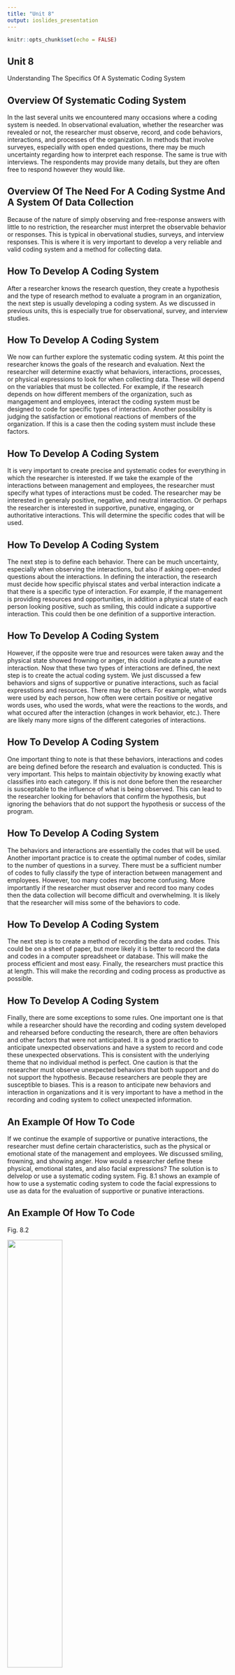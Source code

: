 ```yaml
---
title: "Unit 8"
output: ioslides_presentation
---
```




```r

knitr::opts_chunk$set(echo = FALSE)

```





## Unit 8

Understanding The Specifics Of A Systematic Coding System



## Overview Of Systematic Coding System

In the last several units we encountered many occasions where a coding system is needed. In observational evaluation, whether the researcher was revealed or not, the researcher must observe, record, and code behaviors, interactions, and processes of the organization. In methods that involve surveyes, especially with open ended questions, there may be much uncertainty regarding how to interpret each response. The same is true with interviews. The respondents may provide many details, but they are often free to respond however they would like.



## Overview Of The Need For A Coding Systme And A System Of Data Collection

Because of the nature of simply observing and free-response answers with little to no restriction, the researcher must interpret the observable behavior or responses. This is typical in obervational studies, surveys, and interview responses. This is where it is very important to develop a very reliable and valid coding system and a method for collecting data.


## How To Develop A Coding System

After a researcher knows the research question, they create a hypothesis and the type of research method to evaluate a program in an organization, the next step is usually developing a coding system. As we discussed in previous units, this is especially true for observational, survey, and interview studies.


## How To Develop A Coding System

We now can further explore the systematic coding system. At this point the researcher knows the goals of the research and evaluation. Next the researcher will determine exactly what behaviors, interactions, processes, or physical expressions to look for when collecting data. These will depend on the variables that must be collected. For example, if the research depends on how different members of the organization, such as mangagement and employees, interact the coding system must be designed to code for specific types of interaction. Another possiblity is judging the satisfaction or emotional reactions of members of the organization. If this is a case then the coding system must include these factors.


## How To Develop A Coding System

It is very important to create precise and systematic codes for everything in which the researcher is interested. If we take the example of the interactions between management and employees, the researcher must specify what types of interactions must be coded. The researcher may be interested in generaly positive, negative, and neutral interaction. Or perhaps the researcher is interested in supportive, punative, engaging, or authoritative interactions. This will determine the specific codes that will be used.


## How To Develop A Coding System

The next step is to define each behavior. There can be much uncertainty, especially when observing the interactions, but also if asking open-ended questions about the interactions. In defining the interaction, the research must decide how specific phyiscal states and verbal interaction indicate a that there is a specific type of interaction. For example, if the management is providing resources and opportunities, in addition a physical state of each person looking positive, such as smiling, this could indicate a supportive interaction. This could then be one definition of a supportive interaction.


## How To Develop A Coding System

However, if the opposite were true and resources were taken away and the physical state showed frowning or anger, this could indicate a punative interaction. Now that these two types of interactions are defined, the next step is to create the actual coding system. We just discussed a few behaviors and signs of supportive or punative interactions, such as facial expresstions and resources. There may be others. For example, what words were used by each person, how often were certain positive or negative words uses, who used the words, what were the reactions to the words, and what occured after the interaction (changes in work behavior, etc.). There are likely many more signs of the different categories of interactions.


## How To Develop A Coding System

One important thing to note is that these behaviors, interactions and codes are being defined before the research and evaluation is conducted. This is very important. This helps to maintain objectivity by knowing exactly what classifies into each category. If this is not done before then the researcher is susceptable to the influence of what is being observed. This can lead to the researcher looking for behaviors that confirm the hypothesis, but ignoring the behaviors that do not support the hypothesis or success of the program. 

## How To Develop A Coding System

The behaviors and interactions are essentially the codes that will be used. Another important practice is to create the optimal number of codes, similar to the number of questions in a survey. There must be a sufficient number of codes to fully classify the type of interaction between management and employees. However, too many codes may become confusing. More importantly if the researcher must observer and record too many codes then the data collection will become difficult and overwhelming. It is likely that the researcher will miss some of the behaviors to code.


## How To Develop A Coding System

The next step is to create a method of recording the data and codes. This could be on a sheet of paper, but more likely it is better to record the data and codes in a computer spreadsheet or database. This will make the process efficient and most easy. Finally, the researchers must practice this at length. This will make the recording and coding process as productive as possible.


## How To Develop A Coding System

Finally, there are some exceptions to some rules. One important one is that while a researcher should have the recording and coding system developed and rehearsed before conducting the research, there are often behaviors and other factors that were not anticipated. It is a good practice to anticipate unexpected observations and have a system to record and code these unexpected observations. This is consistent with the underlying theme that no individual method is perfect. One caution is that the researcher must observe unexpected behaviors that both support and do not support the hypothesis. Because researchers are people they are susceptible to biases. This is a reason to anticipate new behaviors and interaction in organizations and it is very important to have a method in the recording and coding system to collect unexpected information.


## An Example Of How To Code

If we continue the example of supportive or punative interactions, the researcher must define certain characteristics, such as the physical or emotional state of the management and employees. We discussed smiling, frowning, and showing anger. How would a researcher define these physical, emotional states, and also facial expressions? The solution is to delvelop or use a systematic coding system. Fig. 8.1 shows an example of how to use a systematic coding system to code the facial expressions to use as data for the evaluation of supportive or punative interactions.



## An Example Of How To Code


Fig. 8.2

<img src="Ekman_FACS.png" width="50%" height="50%">


-Eckman Facial Action Coding System; TNS Consulting



## An Example Of How To Code

Each coding system will be different dending on what is acually being coded, such as behaviors, observable outcomes, or interactions. In this case we are using facial experessions to represent supportive or punitive interactions. If you notice the pictures are not simply labeled with the emotion that they represent. There is a systematic method that is used to code for each emotion. For example, anger has a system where the eybrows are down and together, eyes glare, and narrowing of the lips.


## An Example Of How To Code

This is how to maintain an objective way to classify which emotion the person is exhibiting. If we saw those characteristics in our example we would conclude that it is likely the person is angery and the interaction is likely punitive. These codes are created to exact rather than simply interpreting the emotions as we think they are. Much interpretation is removed. This is only one example, but shows the precision, detail, and objectivity with which the codes are created. All codes should have these characteristics.


## Overview Of Coding


We have discussed the importance of creating a systematic coding system that is used when behaviors, responses, and any type of observable data must be interpreted. We discussed the steps of that lead up to the actual development of a coding system. Finally, we discussed the details of how to create actual codes.



## Looking Forward

- We will begin to discuss types of methods that are more experimental in nature

- We will begin with simple experimental designs and progress to more complex designs

- We will discuss the advantages and disadvantages of experimental methods in program evaluation


